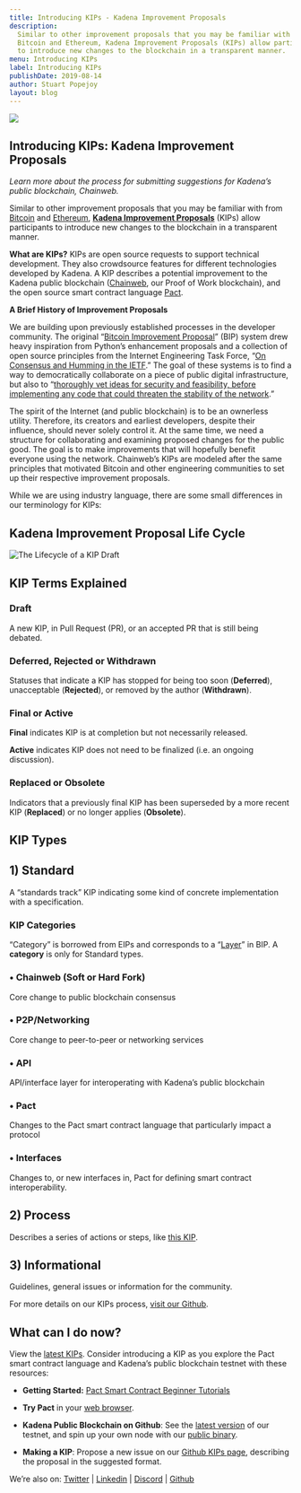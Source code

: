 ```yaml
---
title: Introducing KIPs - Kadena Improvement Proposals
description:
  Similar to other improvement proposals that you may be familiar with from
  Bitcoin and Ethereum, Kadena Improvement Proposals (KIPs) allow participants
  to introduce new changes to the blockchain in a transparent manner.
menu: Introducing KIPs
label: Introducing KIPs
publishDate: 2019-08-14
author: Stuart Popejoy
layout: blog
---
```


![](/assets/blog/1_CkkM7zCahsGSNluuOQ0w3w.webp)

## Introducing KIPs: Kadena Improvement Proposals

_Learn more about the process for submitting suggestions for Kadena’s public
blockchain, Chainweb._

Similar to other improvement proposals that you may be familiar with from
[Bitcoin](https://github.com/bitcoin/bips) and
[Ethereum](http://eips.ethereum.org),
**[Kadena Improvement Proposals](https://github.com/kadena-io/KIPs/blob/propose/kip-0001/kip-0001.md)**
(KIPs) allow participants to introduce new changes to the blockchain in a
transparent manner.

**What are KIPs?** KIPs are open source requests to support technical
development. They also crowdsource features for different technologies developed
by Kadena. A KIP describes a potential improvement to the Kadena public
blockchain ([Chainweb](https://github.com/kadena-io/chainweb-node), our Proof of
Work blockchain), and the open source smart contract language
[Pact](https://github.com/kadena-io/pact).

**A Brief History of Improvement Proposals**

We are building upon previously established processes in the developer
community. The original
“[Bitcoin Improvement Proposal](https://en.bitcoinwiki.org/wiki/Bitcoin_Improvement_Proposals)”
(BIP) system drew heavy inspiration from Python’s enhancement proposals and a
collection of open source principles from the Internet Engineering Task Force,
“[On Consensus and Humming in the IETF](https://tools.ietf.org/html/rfc7282#section-1).”
The goal of these systems is to find a way to democratically collaborate on a
piece of public digital infrastructure, but also to
“[thoroughly vet ideas for security and feasibility, before implementing any code that could threaten the stability of the network](https://blog.sfox.com/bitcoin-governance-what-are-bips-and-how-do-they-work-276cbaebb068).”

The spirit of the Internet (and public blockchain) is to be an ownerless
utility. Therefore, its creators and earliest developers, despite their
influence, should never solely control it. At the same time, we need a structure
for collaborating and examining proposed changes for the public good. The goal
is to make improvements that will hopefully benefit everyone using the network.
Chainweb’s KIPs are modeled after the same principles that motivated Bitcoin and
other engineering communities to set up their respective improvement proposals.

While we are using industry language, there are some small differences in our
terminology for KIPs:

## Kadena Improvement Proposal Life Cycle

![The Lifecycle of a KIP Draft](/assets/blog/1_FYVtRmcYtUxa3foxfs93-A.webp)

## KIP Terms Explained

### Draft

A new KIP, in Pull Request (PR), or an accepted PR that is still being debated.

### Deferred, Rejected or Withdrawn

Statuses that indicate a KIP has stopped for being too soon (**Deferred**),
unacceptable (**Rejected**), or removed by the author (**Withdrawn**).

### Final or Active

**Final** indicates KIP is at completion but not necessarily released.

**Active** indicates KIP does not need to be finalized (i.e. an ongoing
discussion).

### Replaced or Obsolete

Indicators that a previously final KIP has been superseded by a more recent KIP
(**Replaced**) or no longer applies (**Obsolete**).

## KIP Types

## 1) Standard

A “standards track” KIP indicating some kind of concrete implementation with a
specification.

### KIP Categories

“Category” is borrowed from EIPs and corresponds to a
“[Layer](https://github.com/bitcoin/bips/blob/master/bip-0123.mediawiki)” in
BIP. A **category** is only for Standard types.

### • Chainweb (Soft or Hard Fork)

Core change to public blockchain consensus

### • P2P/Networking

Core change to peer-to-peer or networking services

### • API

API/interface layer for interoperating with Kadena’s public blockchain

### • Pact

Changes to the Pact smart contract language that particularly impact a protocol

### • Interfaces

Changes to, or new interfaces in, Pact for defining smart contract
interoperability.

## 2) Process

Describes a series of actions or steps, like
[this KIP](https://github.com/kadena-io/KIPs/blob/master/kip-0001.md).

## 3) Informational

Guidelines, general issues or information for the community.

For more details on our KIPs process,
[visit our Github](https://github.com/kadena-io/KIPs/blob/master/kip-0001.md).

## What can I do now?

View the [latest KIPs](https://github.com/kadena-io/KIPs/issues). Consider
introducing a KIP as you explore the Pact smart contract language and Kadena’s
public blockchain testnet with these resources:

- **Getting Started:**
  [Pact Smart Contract Beginner Tutorials](http://pactlang.org)

- **Try Pact** in your [web browser](http://pact.kadena.io).

- **Kadena Public Blockchain on Github**: See the
  [latest version](https://github.com/kadena-io/chainweb-node) of our testnet,
  and spin up your own node with our
  [public binary](http://kadena.io/testnetbinary).

- **Making a KIP**: Propose a new issue on our
  [Github KIPs page](https://github.com/kadena-io/KIPs/issues), describing the
  proposal in the suggested format.

We’re also on: [Twitter](http://twitter.com/kadena_io) |
[Linkedin](https://www.linkedin.com/company/kadena-llc/) |
[Discord](https://discord.gg/bsUcWmX) | [Github](https://github.com/kadena-io)

